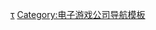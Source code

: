 {{Navbox
| name = 宇峻奧汀
| title = [[宇峻奧汀]]
| listclass = hlist
| state = {{{state|autocollapse}}}

|group1 = 宇峻時期
|list1 =
* [[新絕代雙驕系列]]
* [[超時空英雄傳說]]
** [[超時空英雄傳說2 復仇魔神|2 復仇魔神]]
** [[超時空英雄傳說2 北方密使|2 北方密使]]
** [[超時空英雄傳說III 狂神降世|III 狂神降世]]
* [[古文明霸王传]]

 |group2 = 奧汀時期
 |list2 =
* [[三国群英传系列]]
* [[墮落天使 (遊戲)|墮落天使]]
* [[幻世錄系列]]

 |group3 = 宇峻奧汀
 |list3 =
* [[幻想三國誌系列]]
* [[三国群英传VII]]
* [[神州Online]]

}}<noinclude>
{{collapsible option}}

[[Category:宇峻奧汀|τ]]
[[Category:电子游戏公司导航模板]]
</noinclude>